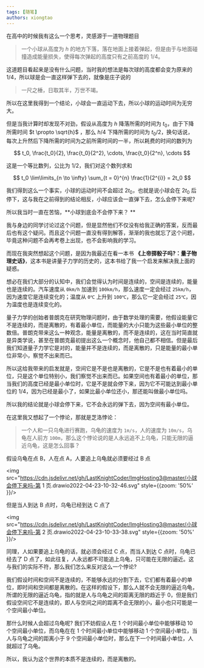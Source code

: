 ```yaml
---
tags: [随笔]
authors: xiongtao
---
```


在高中的时候我有这么一个思考，灵感源于一道物理题目

> 一个小球从高度为 $h$ 的地方下落，落在地面上接着弹起，但是由于与地面碰撞造成能量损失，使得每次弹起的高度只有之前高度的 $1/4$。

这道题目看起来是没有什么问题，当时我的想法是每次球的高度都会变为原来的 $1/4$，所以球是会一直这样弹下去的，就像是庄子说的

>一尺之棰，日取其半，万世不竭。

所以在这里我得到一个结论，小球会一直运动下去，所以小球的运动时间为无穷大。

但是当我计算时却发现不对劲，假设从高度为 $h$ 降落所需的时间为 $t_0$，由于下降所需时间 $t \propto \sqrt{h}$ ，那么 $h/4$ 下降所需的时间为 $t_0/2$，换句话说，每次上升然后下降所需的时间为之前所需时间的一半，所以耗费的时间的数列为

$$
t_0, \frac{t_0}{2},  \frac{t_0}{2^2},  \cdots,  \frac{t_0}{2^n}, \cdots
$$

这是一个等比数列，公比为 $1/2$，我们对这个数列求和

$$
t_0 \lim\limits_{n \to \infty} \sum_{t = 0}^{n} \frac{1}{2^{i}} = 2t_0
$$

我们得到这么一个事实，小球的运动时间不会超过 $2t_0$，也就是说小球会在 $2t_0$ 后停下，这与我在之前得到的结论相反，小球应该会一直弹下去，怎么会停下来呢?

所以我当时一直在苦恼，**小球到底会不会停下来？ **

我与身边的同学讨论过这个问题，但是显然他们不仅没有给我正确的答案，反而最后也有这个疑问。而且这个问题一直没有得到解答，渐渐的我也就忘了这个问题，毕竟这种问题不会再考卷上出现，也不会影响我的学习。

而现在我突然想起这个问题，是因为我最近在看一本书 **《上帝掷骰子吗?：量子物理史话》**，这本书是讲量子力学的历史的，这本书给了我一个启发来解决我上面的疑惑。

想必在我们大部分的认知中，我们会觉得认为时间是连续的，空间是连续的，能量也是连续的。汽车速度从 `0km/h` 加速到 `100km/h`，那么速度一定会经过 `25km/h`，因为速度它是连续变化的；温度从 `0℃` 上升到 `100℃`，那么它一定会经过 `25℃`，因为温度也是连续变化的。

量子力学的创始者普朗克在研究物理问题时，由于数学处理的需要，他假设能量它不是连续的，而是离散的，有着最小单位，而能量的大小只能为这些最小单位的整数倍。普朗克带来这么一种观念，能量是离散的，而不是连续的，这在当时简直就是异类学说，甚至在普朗克最初提出这么一个概念时，他自己都不相信。但是最后我们知道量子力学它是对的，能量并不是连续的，而是离散的，只是能量的最小单位非常小，察觉不出来而已。

所以这给我带来的启发就是，空间它是不是也是离散的，它是不是也有着最小的单位，只是这个单位特别小，我们察觉不出来而已。如果空间也有着最小的单位，那当我们的高度已经是最小单位时，它是不是就会停下来，因为它不可能达到最小单位的 $1/4$，因为已经是最小了，如果比最小单位还小，那还能叫做最小单位吗。

所以我的结论就是小球会停下来，它不会永远的弹下去，因为空间有最小单位。

在这里我又想起了一个悖论，那就是芝洛悖论：

> 一个人和一只乌龟进行赛跑，乌龟的速度为 `1m/s`，人的速度为 `10m/s`，乌龟在人前方 `100m`，那么这个悖论说的是人永远追不上乌龟，只能无限的逼近乌龟，这是怎么回事？

假设乌龟在点 B，人在点 A，人要追上乌龟就必须要经过 B 点

<img src="https://cdn.jsdelivr.net/gh/LastKnightCoder/ImgHosting3@master/小球会停下来吗-第 1 页.drawio2022-04-23-10-32-46.svg" style={{zoom: '50%' }}/>


但是当人到达 B 点时，乌龟已经到达 C 点了

<img src="https://cdn.jsdelivr.net/gh/LastKnightCoder/ImgHosting3@master/小球会停下来吗-第 2 页.drawio2022-04-23-10-33-38.svg" style={{zoom: '50%' }}/>

同理，人如果要追上乌龟的话，就必须会经过 C 点，而当人到达 C 点时，乌龟已经去了 D 点了，如此往复，人永远都不可能追上乌龟，只可能在无限的逼近。这与我们的实际不符，那么我们怎么来反对这么一个悖论?

我们假设时间和空间不是连续的，不能够永远的分割下去，它们都有着最小的单位，即时间和空间都是离散的。在这样的假设下，那么人就不会无限的逼近乌龟，所谓的无限的逼近乌龟，指的就是人与乌龟之间的距离无限的趋近于 $0$，但是我们假设空间它不是连续的，即人与空间之间的距离不会无限的小，最小也只可能是一个空间最小单位。

那什么时候人会超过乌龟呢? 我们不妨假设人在 $1$ 个时间最小单位中能够移动 $10$ 个空间最小单位，而乌龟在在 $1$ 个时间最小单位中能够移动 $1$ 个空间最小单位，当人与乌龟之间的距离小于 $9$ 个空间最小单位时，那么在下一个时间最小单位，人就超过了乌龟。

所以，我认为这个世界的本质不是连续的，而是离散的。
